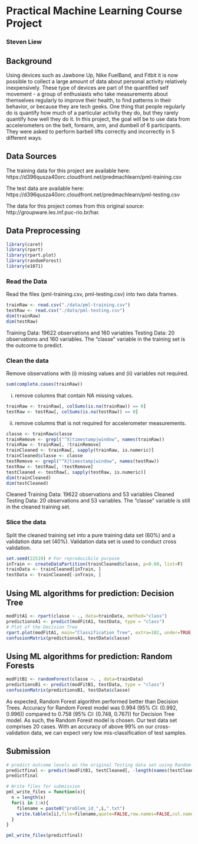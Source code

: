 # Practical Machine Learning Course Project
### Steven Liew

## Background
Using devices such as Jawbone Up, Nike FuelBand, and Fitbit it is now possible to collect a large amount of data about personal activity relatively inexpensively. These type of devices are part of the quantified self movement - a group of enthusiasts who take measurements about themselves regularly to improve their health, to find patterns in their behavior, or because they are tech geeks. One thing that people regularly do is quantify how much of a particular activity they do, but they rarely quantify how well they do it. In this project, the goal will be to use data from accelerometers on the belt, forearm, arm, and dumbell of 6 participants. They were asked to perform barbell lifts correctly and incorrectly in 5 different ways. 

## Data Sources
The training data for this project are available here:
https://d396qusza40orc.cloudfront.net/predmachlearn/pml-training.csv

The test data are available here:
https://d396qusza40orc.cloudfront.net/predmachlearn/pml-testing.csv

The data for this project comes from this original source: http://groupware.les.inf.puc-rio.br/har. 

## Data Preprocessing  
```r
library(caret)
library(rpart)
library(rpart.plot)
library(randomForest)
library(e1071)
```
  
### Read the Data
Read the files (pml-training.csv, pml-testing.csv) into two data frames.  
```r
trainRaw <- read.csv("./data/pml-training.csv")
testRaw <- read.csv("./data/pml-testing.csv")
dim(trainRaw)
dim(testRaw)
```
Training Data: 19622 observations and 160 variables
Testing Data: 20 observations and 160 variables. 
The "classe" variable in the training set is the outcome to predict. 

### Clean the data
Remove observations with (i) missing values and (ii) variables not required.
```r
sum(complete.cases(trainRaw))
```
(i) remove columns that contain NA missing values.
```r
trainRaw <- trainRaw[, colSums(is.na(trainRaw)) == 0] 
testRaw <- testRaw[, colSums(is.na(testRaw)) == 0] 
```  
(ii) remove columns that is not required for accelerometer measurements.
```r
classe <- trainRaw$classe
trainRemove <- grepl("^X|timestamp|window", names(trainRaw))
trainRaw <- trainRaw[, !trainRemove]
trainCleaned <- trainRaw[, sapply(trainRaw, is.numeric)]
trainCleaned$classe <- classe
testRemove <- grepl("^X|timestamp|window", names(testRaw))
testRaw <- testRaw[, !testRemove]
testCleaned <- testRaw[, sapply(testRaw, is.numeric)]
dim(trainCleaned)
dim(testCleaned)
```
Cleaned Training Data: 19622 observations and 53 variables
Cleaned Testing Data: 20 observations and 53 variables. 
The "classe" variable is still in the cleaned training set.

### Slice the data
Split the cleaned training set into a pure training data set (60%) and a validation data set (40%). Validation data set is used to conduct cross validation.
```r
set.seed(22519) # For reproducibile purpose
inTrain <- createDataPartition(trainCleaned$classe, p=0.60, list=F)
trainData <- trainCleaned[inTrain, ]
testData <- trainCleaned[-inTrain, ]
```

## Using ML algorithms for prediction: Decision Tree

```r
modFitA1 <- rpart(classe ~ ., data=trainData, method="class")
predictionsA1 <- predict(modFitA1, testData, type = "class")
# Plot of the Decision Tree
rpart.plot(modFitA1, main="Classification Tree", extra=102, under=TRUE, faclen=0)
confusionMatrix(predictionsA1, testData$classe)
```

## Using ML algorithms for prediction: Random Forests

```r
modFitB1 <- randomForest(classe ~. , data=trainData)
predictionsB1 <- predict(modFitB1, testData, type = "class")
confusionMatrix(predictionsB1, testData$classe)
```

As expected, Random Forest algorithm performed better than Decision Trees.
Accuracy for Random Forest model was 0.994 (95% CI: (0.992, 0.996)) compared to 0.758 (95% CI: (0.748, 0.767)) for Decision Tree model. As such, the Random Forest model is chosen. Our test data set comprises 20 cases. With an accuracy of above 99% on our cross-validation data, we can expect very low mis-classification of test samples.

## Submission
```r
# predict outcome levels on the original Testing data set using Random Forest algorithm
predictfinal <- predict(modFitB1, testCleaned[, -length(names(testCleaned))], type = "class")
predictfinal
```

```r
# Write files for submission
pml_write_files = function(x){
  n = length(x)
  for(i in 1:n){
    filename = paste0("problem_id_",i,".txt")
    write.table(x[i],file=filename,quote=FALSE,row.names=FALSE,col.names=FALSE)
  }
}

pml_write_files(predictfinal)
```
